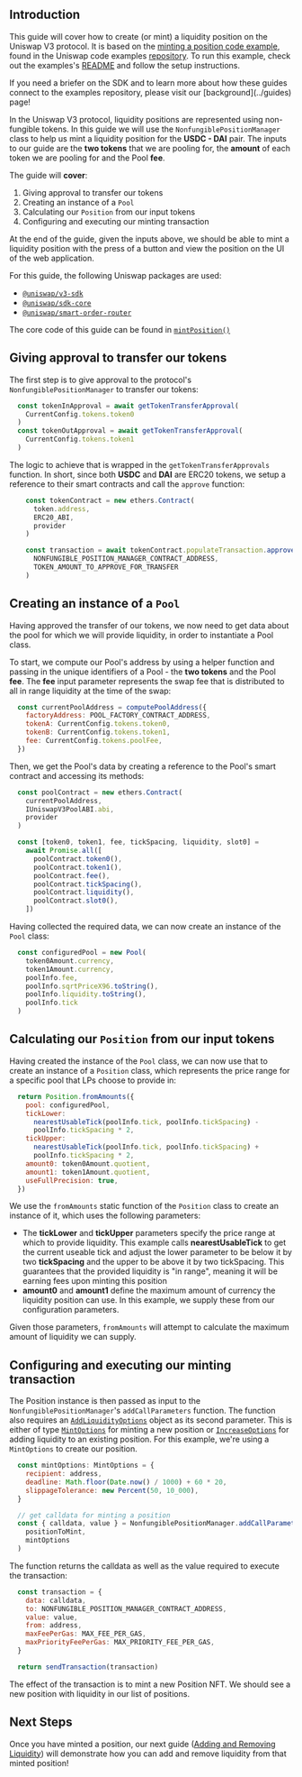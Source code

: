 
## Introduction

This guide will cover how to create (or mint) a liquidity position on the Uniswap V3 protocol.
It is based on the [minting a position code example](https://github.com/Uniswap/examples/tree/main/v3-sdk/minting-position), found in the Uniswap code examples [repository](https://github.com/Uniswap/examples).
To run this example, check out the examples's [README](https://github.com/Uniswap/examples/blob/main/v3-sdk/minting-posotion/README.md) and follow the setup instructions.

<Callout type="info" emoji="ℹ️">
If you need a briefer on the SDK and to learn more about how these guides connect to the examples repository, please visit our [background](../guides) page!
</Callout>

In the Uniswap V3 protocol, liquidity positions are represented using non-fungible tokens. In this guide we will use the `NonfungiblePositionManager` class to help us mint a liquidity position for the  **USDC - DAI** pair. The inputs to our guide are the **two tokens** that we are pooling for, the **amount** of each token we are pooling for and the Pool **fee**.

The guide will **cover**:

1. Giving approval to transfer our tokens
2. Creating an instance of a `Pool`
3. Calculating our `Position` from our input tokens
4. Configuring and executing our minting transaction

At the end of the guide, given the inputs above, we should be able to mint a liquidity position with the press of a button and view the position on the UI of the web application.

For this guide, the following Uniswap packages are used:

- [`@uniswap/v3-sdk`](https://www.npmjs.com/package/@uniswap/v3-sdk)
- [`@uniswap/sdk-core`](https://www.npmjs.com/package/@uniswap/sdk-core)
- [`@uniswap/smart-order-router`](https://www.npmjs.com/package/@uniswap/smart-order-router)

The core code of this guide can be found in [`mintPosition()`](https://github.com/Uniswap/examples/blob/main/v3-sdk/minting-position/src/libs/positions.ts#L37)

## Giving approval to transfer our tokens

The first step is to give approval to the protocol's `NonfungiblePositionManager` to transfer our tokens:

```js copy
  const tokenInApproval = await getTokenTransferApproval(
    CurrentConfig.tokens.token0
  )
  const tokenOutApproval = await getTokenTransferApproval(
    CurrentConfig.tokens.token1
  )
```

The logic to achieve that is wrapped in the `getTokenTransferApprovals` function. In short, since both **USDC** and **DAI** are ERC20 tokens, we setup a reference to their smart contracts and call the `approve` function:

```js copy
    const tokenContract = new ethers.Contract(
      token.address,
      ERC20_ABI,
      provider
    )

    const transaction = await tokenContract.populateTransaction.approve(
      NONFUNGIBLE_POSITION_MANAGER_CONTRACT_ADDRESS,
      TOKEN_AMOUNT_TO_APPROVE_FOR_TRANSFER
    )
```

## Creating an instance of a `Pool`

Having approved the transfer of our tokens, we now need to get data about the pool for which we will provide liquidity, in order to instantiate a Pool class.

To start, we compute our Pool's address by using a helper function and passing in the unique identifiers of a Pool - the **two tokens** and the Pool **fee**. The **fee** input parameter represents the swap fee that is distributed to all in range liquidity at the time of the swap:

```js copy
  const currentPoolAddress = computePoolAddress({
    factoryAddress: POOL_FACTORY_CONTRACT_ADDRESS,
    tokenA: CurrentConfig.tokens.token0,
    tokenB: CurrentConfig.tokens.token1,
    fee: CurrentConfig.tokens.poolFee,
  })
```

Then, we get the Pool's data by creating a reference to the Pool's smart contract and accessing its methods:

```js copy
  const poolContract = new ethers.Contract(
    currentPoolAddress,
    IUniswapV3PoolABI.abi,
    provider
  )

  const [token0, token1, fee, tickSpacing, liquidity, slot0] =
    await Promise.all([
      poolContract.token0(),
      poolContract.token1(),
      poolContract.fee(),
      poolContract.tickSpacing(),
      poolContract.liquidity(),
      poolContract.slot0(),
    ])
```

Having collected the required data, we can now create an instance of the `Pool` class:

```js copy
  const configuredPool = new Pool(
    token0Amount.currency,
    token1Amount.currency,
    poolInfo.fee,
    poolInfo.sqrtPriceX96.toString(),
    poolInfo.liquidity.toString(),
    poolInfo.tick
  )
```

## Calculating our `Position` from our input tokens

Having created the instance of the `Pool` class, we can now use that to create an instance of a `Position` class, which represents the price range for a specific pool that LPs choose to provide in:

```js copy
  return Position.fromAmounts({
    pool: configuredPool,
    tickLower:
      nearestUsableTick(poolInfo.tick, poolInfo.tickSpacing) -
      poolInfo.tickSpacing * 2,
    tickUpper:
      nearestUsableTick(poolInfo.tick, poolInfo.tickSpacing) +
      poolInfo.tickSpacing * 2,
    amount0: token0Amount.quotient,
    amount1: token1Amount.quotient,
    useFullPrecision: true,
  })
```

We use the `fromAmounts` static function of the `Position` class to create an instance of it, which uses the following parameters:

- The **tickLower** and **tickUpper** parameters specify the price range at which to provide liquidity. This example calls **nearestUsableTick** to get the current useable tick and adjust the lower parameter to be below it by two **tickSpacing** and the upper to be above it by two tickSpacing. This guarantees that the provided liquidity is "in range", meaning it will be earning fees upon minting this position
- **amount0** and **amount1** define the maximum amount of currency the liquidity position can use. In this example, we supply these from our configuration parameters.

Given those parameters, `fromAmounts` will attempt to calculate the maximum amount of liquidity we can supply.

## Configuring and executing our minting transaction

The Position instance is then passed as input to the `NonfungiblePositionManager`'s `addCallParameters` function. The function also requires an [`AddLiquidityOptions`](https://github.com/Uniswap/v3-sdk/blob/08a7c050cba00377843497030f502c05982b1c43/src/nonfungiblePositionManager.ts#L77) object as its second parameter. This is either of type [`MintOptions`](https://github.com/Uniswap/v3-sdk/blob/08a7c050cba00377843497030f502c05982b1c43/src/nonfungiblePositionManager.ts#L74) for minting a new position or [`IncreaseOptions`](https://github.com/Uniswap/v3-sdk/blob/08a7c050cba00377843497030f502c05982b1c43/src/nonfungiblePositionManager.ts#L75) for adding liquidity to an existing position. For this example, we're using a `MintOptions` to create our position.

```js copy
  const mintOptions: MintOptions = {
    recipient: address,
    deadline: Math.floor(Date.now() / 1000) + 60 * 20,
    slippageTolerance: new Percent(50, 10_000),
  }

  // get calldata for minting a position
  const { calldata, value } = NonfungiblePositionManager.addCallParameters(
    positionToMint,
    mintOptions
  )
```

The function returns the calldata as well as the value required to execute the transaction:

```js copy
  const transaction = {
    data: calldata,
    to: NONFUNGIBLE_POSITION_MANAGER_CONTRACT_ADDRESS,
    value: value,
    from: address,
    maxFeePerGas: MAX_FEE_PER_GAS,
    maxPriorityFeePerGas: MAX_PRIORITY_FEE_PER_GAS,
  }

  return sendTransaction(transaction)
```

The effect of the transaction is to mint a new Position NFT. We should see a new position with liquidity in our list of positions.

## Next Steps

Once you have minted a position, our next guide ([Adding and Removing Liquidity](./adding_and_removing_position)) will demonstrate how you can add and remove liquidity from that minted position!
